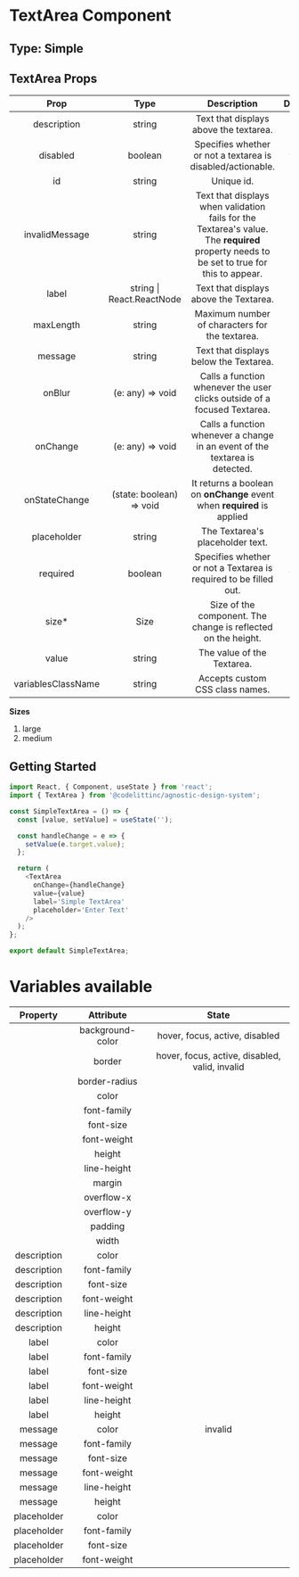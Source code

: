 # TextArea Component

## Type: Simple

## TextArea Props

|        Prop        |           Type            |                                                               Description                                                                | Default | Mandatory |
| :----------------: | :-----------------------: | :--------------------------------------------------------------------------------------------------------------------------------------: | :-----: | :-------: |
|    description     |          string           |                                                  Text that displays above the textarea.                                                  |    -    |   false   |
|      disabled      |          boolean          |                                       Specifies whether or not a textarea is disabled/actionable.                                        |  false  |   false   |
|         id         |          string           |                                                                Unique id.                                                                |    -    |   true    |
|   invalidMessage   |          string           | Text that displays when validation fails for the Textarea's value. The **required** property needs to be set to true for this to appear. |    -    |   false   |
|       label        | string \| React.ReactNode |                                                  Text that displays above the Textarea.                                                  |    -    |   false   |
|     maxLength      |          string           |                                              Maximum number of characters for the textarea.                                              |    -    |   false   |
|      message       |          string           |                                                  Text that displays below the Textarea.                                                  |    -    |   false   |
|       onBlur       |     (e: any) => void      |                                 Calls a function whenever the user clicks outside of a focused Textarea.                                 |    -    |   false   |
|      onChange      |     (e: any) => void      |                               Calls a function whenever a change in an event of the textarea is detected.                                |    -    |   true    |
|   onStateChange    | (state: boolean) => void  |                                 It returns a boolean on **onChange** event when **required** is applied                                  |    -    |   false   |
|    placeholder     |          string           |                                                     The Textarea's placeholder text.                                                     |    -    |   false   |
|      required      |          boolean          |                                    Specifies whether or not a Textarea is required to be filled out.                                     |  false  |   false   |
|       size\*       |           Size            |                                      Size of the component. The change is reflected on the height.                                       |  large  |   false   |
|       value        |          string           |                                                        The value of the Textarea.                                                        |    -    |   true    |
| variablesClassName |          string           |                                                     Accepts custom CSS class names.                                                      |    -    |   false   |

**Sizes**

1. large
2. medium

## Getting Started

```javascript
import React, { Component, useState } from 'react';
import { TextArea } from '@codelittinc/agnostic-design-system';

const SimpleTextArea = () => {
  const [value, setValue] = useState('');

  const handleChange = e => {
    setValue(e.target.value);
  };

  return (
    <TextArea
      onChange={handleChange}
      value={value}
      label='Simple TextArea'
      placeholder='Enter Text'
    />
  );
};

export default SimpleTextArea;
```

# Variables available

|  Property   |    Attribute     |                     State                      |
| :---------: | :--------------: | :--------------------------------------------: |
|             | background-color |         hover, focus, active, disabled         |
|             |      border      | hover, focus, active, disabled, valid, invalid |
|             |  border-radius   |                                                |
|             |      color       |                                                |
|             |   font-family    |                                                |
|             |    font-size     |                                                |
|             |   font-weight    |                                                |
|             |      height      |                                                |
|             |   line-height    |                                                |
|             |      margin      |                                                |
|             |    overflow-x    |                                                |
|             |    overflow-y    |                                                |
|             |     padding      |                                                |
|             |      width       |                                                |
| description |      color       |                                                |
| description |   font-family    |                                                |
| description |    font-size     |                                                |
| description |   font-weight    |                                                |
| description |   line-height    |                                                |
| description |      height      |                                                |
|    label    |      color       |                                                |
|    label    |   font-family    |                                                |
|    label    |    font-size     |                                                |
|    label    |   font-weight    |                                                |
|    label    |   line-height    |                                                |
|    label    |      height      |                                                |
|   message   |      color       |                    invalid                     |
|   message   |   font-family    |                                                |
|   message   |    font-size     |                                                |
|   message   |   font-weight    |                                                |
|   message   |   line-height    |                                                |
|   message   |      height      |                                                |
| placeholder |      color       |                                                |
| placeholder |   font-family    |                                                |
| placeholder |    font-size     |                                                |
| placeholder |   font-weight    |                                                |

